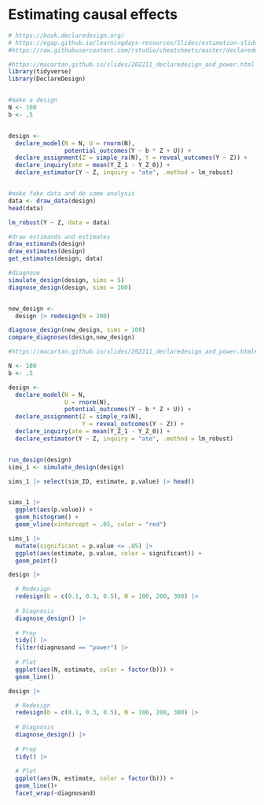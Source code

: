 # Estimating causal effects

```r


# https://book.declaredesign.org/
# https://egap.github.io/learningdays-resources/Slides/estimation-slides.html#/first-make-fake-data
#https://raw.githubusercontent.com/rstudio/cheatsheets/master/declaredesign.pdf

#https://macartan.github.io/slides/202211_declaredesign_and_power.html
library(tidyverse)
library(DeclareDesign)


#make a design
N <- 100
b <- .5


design <- 
  declare_model(N = N, U = rnorm(N), 
                potential_outcomes(Y ~ b * Z + U)) + 
  declare_assignment(Z = simple_ra(N), Y = reveal_outcomes(Y ~ Z)) + 
  declare_inquiry(ate = mean(Y_Z_1 - Y_Z_0)) + 
  declare_estimator(Y ~ Z, inquiry = "ate", .method = lm_robust)


#make fake data and do some analysis
data <- draw_data(design)
head(data)

lm_robust(Y ~ Z, data = data)

#draw estimands and estimates
draw_estimands(design)
draw_estimates(design)
get_estimates(design, data)

#diagnose
simulate_design(design, sims = 5)
diagnose_design(design, sims = 100) 


new_design <-
  design |> redesign(N = 200)

diagnose_design(new_design, sims = 100) 
compare_diagnoses(design,new_design) 

```



```r

#https://macartan.github.io/slides/202211_declaredesign_and_power.html#/a-simple-design-1

N <- 100
b <- .5

design <- 
  declare_model(N = N, 
                U = rnorm(N),
                potential_outcomes(Y ~ b * Z + U)) + 
  declare_assignment(Z = simple_ra(N),
                     Y = reveal_outcomes(Y ~ Z)) + 
  declare_inquiry(ate = mean(Y_Z_1 - Y_Z_0)) + 
  declare_estimator(Y ~ Z, inquiry = "ate", .method = lm_robust)


run_design(design)
sims_1 <- simulate_design(design) 

sims_1 |> select(sim_ID, estimate, p.value) |> head()


sims_1 |>
  ggplot(aes(p.value)) + 
  geom_histogram() +
  geom_vline(xintercept = .05, color = "red")

sims_1 |>
  mutate(significant = p.value <= .05) |>
  ggplot(aes(estimate, p.value, color = significant)) + 
  geom_point()

design |>

  # Redesign
  redesign(b = c(0.1, 0.3, 0.5), N = 100, 200, 300) |>
  
  # Diagnosis
  diagnose_design() |>
  
  # Prep
  tidy() |>
  filter(diagnosand == "power") |>
  
  # Plot
  ggplot(aes(N, estimate, color = factor(b))) +
  geom_line()

design |>

  # Redesign
  redesign(b = c(0.1, 0.3, 0.5), N = 100, 200, 300) |>
  
  # Diagnosis
  diagnose_design() |>
  
  # Prep
  tidy() |>
  
  # Plot
  ggplot(aes(N, estimate, color = factor(b))) +
  geom_line()+
  facet_wrap(~diagnosand)


```


